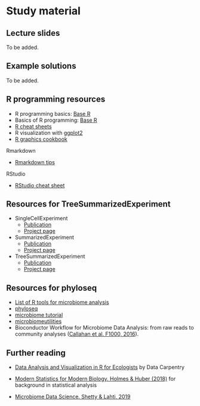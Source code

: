 
# Study material


## Lecture slides

To be added.


## Example solutions

To be added.


## R programming resources

 * R programming basics: [Base R](https://www.rstudio.com/wp-content/uploads/2016/10/r-cheat-sheet-3.pdf)
 * Basics of R programming: [Base R](https://raw.githubusercontent.com/rstudio/cheatsheets/master/base-r.pdf)
 * [R cheat sheets](https://www.rstudio.com/resources/cheatsheets/)
 * R visualization with [ggplot2](https://www.rstudio.com/wp-content/uploads/2016/11/ggplot2-cheatsheet-2.1.pdf) 
 * [R graphics cookbook](http://www.cookbook-r.com/Graphs/)

Rmarkdown

* [Rmarkdown tips](https://rmarkdown.rstudio.com/)


RStudio

* [RStudio cheat sheet](https://www.rstudio.com/wp-content/uploads/2016/01/rstudio-IDE-cheatsheet.pdf)  

## Resources for TreeSummarizedExperiment

 * SingleCellExperiment
   + [Publication](https://bioconductor.org/packages/release/bioc/vignettes/SingleCellExperiment/inst/doc/intro.html)
   + [Project page](https://bioconductor.org/packages/release/bioc/html/SingleCellExperiment.html)
 * SummarizedExperiment
   + [Publication](https://bioconductor.org/packages/release/bioc/vignettes/SummarizedExperiment/inst/doc/SummarizedExperiment.html)
   + [Project page](https://bioconductor.org/packages/release/bioc/html/SummarizedExperiment.html)
 * TreeSummarizedExperiment
   + [Publication](https://f1000research.com/articles/9-1246)
   + [Project page](https://www.bioconductor.org/packages/release/bioc/html/TreeSummarizedExperiment.html)

## Resources for phyloseq

 * [List of R tools for microbiome analysis](https://microsud.github.io/Tools-Microbiome-Analysis/)
 * [phyloseq](http://journals.plos.org/plosone/article?id=10.1371/journal.pone.0061217)
 * [microbiome tutorial](http://microbiome.github.io/tutorials/)
 * [microbiomeutilities](https://microsud.github.io/microbiomeutilities/)
 * Bioconductor Workflow for Microbiome Data Analysis: from raw reads to community analyses ([Callahan et al. F1000, 2016](https://f1000research.com/articles/5-1492/v2)).





## Further reading


* [Data Analysis and Visualization in R for Ecologists](https://datacarpentry.org/R-ecology-lesson/) by Data Carpentry

* [Modern Statistics for Modern Biology. Holmes & Huber (2018)](http://web.stanford.edu/class/bios221/book/) for background in statistical analysis

* [Microbiome Data Science. Shetty & Lahti, 2019](https://openresearchlabs.github.io/publications/papers/2018-Shetty-Lahti-MDS.pdf)










